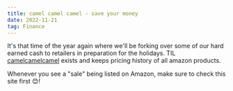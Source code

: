 ```yaml
---
title: camel camel camel - save your money
date: 2022-11-21
tag: Finance
---
```


It's that time of the year again where we'll be forking over some of our hard
earned cash to retailers in preparation for the holidays. TIL
[camelcamelcamel](https://camelcamelcamel.com/) exists and keeps pricing history
of all amazon products.

Whenever you see a "sale" being listed on Amazon, make sure to check this site
first 😊!
